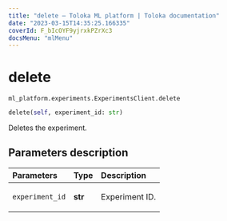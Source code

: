 ```yaml
---
title: "delete — Toloka ML platform | Toloka documentation"
date: "2023-03-15T14:35:25.166335"
coverId: F_bIcOYF9yjrxkPZrXc3
docsMenu: "mlMenu"
---
```


# delete

`ml_platform.experiments.ExperimentsClient.delete`

```python
delete(self, experiment_id: str)
```

Deletes the experiment.

## Parameters description

| Parameters | Type | Description |
| :----------| :----| :-----------|
`experiment_id`|**str**|<p>Experiment ID.</p>
